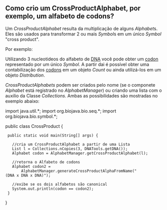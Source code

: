 == Como crio um CrossProductAlphabet, por exemplo, um alfabeto de codons? ==

Um ''CrossProductAlphabet'' resulta da multiplicação de alguns ''Alphabet''s. Eles são usados para transformar 2 ou mais ''Symbol''s em um único ''Symbol'' "cross product". 

Por exemplo:

Utilizando 3 nucleotideos do alfabeto de [[wp:DNA|DNA]] você pode obter um [[wp:codon|codon]] representado por um único ''Symbol''. A partir dai é possível obter uma contabilização dos [[wp:codon|codons]] em um objeto ''Count'' ou ainda utilizá-los em um objeto ''Distribution''.


''CrossProductAlphabets'' podem ser criados pelo nome (se o componete ''Alphabet'' está registrado no ''AlphabetManager'') ou criando uma lista com o auxilio da Classe ''Collections''. Ambas as possibilidades são mostradas no exemplo abaixo:

<java>
import java.util.*;
import org.biojava.bio.seq.*;
import org.biojava.bio.symbol.*;

public class CrossProduct {
  public static void main(String[] args) {

    //cria um CrossProductAlphabet a partir de uma Lista
    List l = Collections.nCopies(3, DNATools.getDNA());
    Alphabet codon = AlphabetManager.getCrossProductAlphabet(l);

    //retorna o Alfabeto de codons
    Alphabet codon2 =
        AlphabetManager.generateCrossProductAlphaFromName("(DNA x DNA x DNA)");

    //exibe se os dois alfabetos são canonical
    System.out.println(codon == codon2);
  }
}
</java>